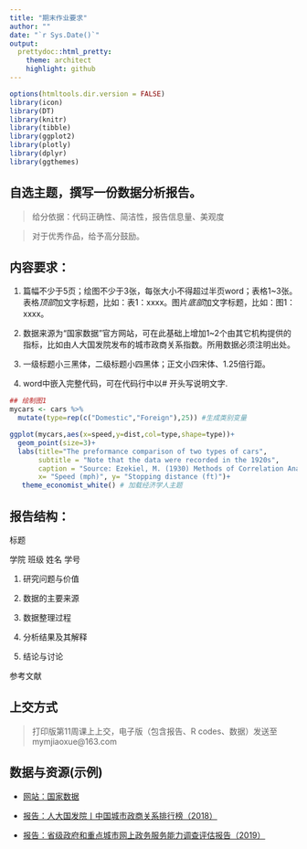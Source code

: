```yaml
---
title: "期末作业要求"
author: ""
date: "`r Sys.Date()`"
output:
  prettydoc::html_pretty:
    theme: architect
    highlight: github
---
```


```r
options(htmltools.dir.version = FALSE)
library(icon)
library(DT)
library(knitr)
library(tibble)
library(ggplot2)
library(plotly)
library(dplyr)
library(ggthemes)
```

## 自选主题，撰写一份数据分析报告。

> 给分依据：代码正确性、简洁性，报告信息量、美观度

> 对于优秀作品，给予高分鼓励。

## 内容要求：

1. 篇幅不少于5页；绘图不少于3张，每张大小不得超过半页word；表格1~3张。表格*顶部*加文字标题，比如：表1：xxxx。图片*底部*加文字标题，比如：图1：xxxx。

2. 数据来源为“国家数据”官方网站，可在此基础上增加1~2个由其它机构提供的指标，比如由人大国发院发布的城市政商关系指数。所用数据必须注明出处。

3. 一级标题小三黑体，二级标题小四黑体；正文小四宋体、1.25倍行距。

4. word中嵌入完整代码，可在代码行中以# 开头写说明文字.

```r
## 绘制图1
mycars <- cars %>% 
  mutate(type=rep(c("Domestic","Foreign"),25)) #生成类别变量

ggplot(mycars,aes(x=speed,y=dist,col=type,shape=type))+
  geom_point(size=3)+
  labs(title="The preformance comparison of two types of cars",
       subtitle = "Note that the data were recorded in the 1920s",
       caption = "Source: Ezekiel, M. (1930) Methods of Correlation Analysis. Wiley.",
       x= "Speed (mph)", y= "Stopping distance (ft)")+
   theme_economist_white() # 加载经济学人主题
```


## 报告结构：

标题

学院 班级 姓名 学号

1. 研究问题与价值

2. 数据的主要来源

3. 数据整理过程

4. 分析结果及其解释 

5. 结论与讨论

参考文献

## 上交方式
> 打印版第11周课上上交，电子版（包含报告、R codes、数据）发送至 mymjiaoxue@163.com

## 数据与资源(示例)

- [网站：国家数据](http://data.stats.gov.cn/index.htm)

- [报告：人大国发院丨中国城市政商关系排行榜（2018）](https://www.sohu.com/a/351000057_260616)

- [报告：省级政府和重点城市网上政务服务能力调查评估报告（2019）](http://www.egovernment.gov.cn/art/2019/4/24/art_194_5843.html)


